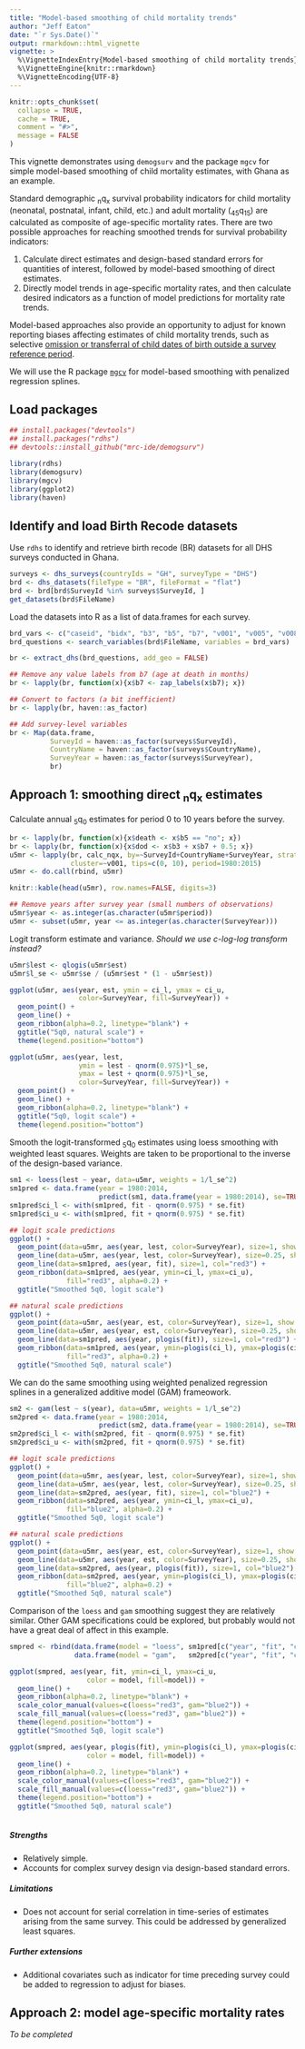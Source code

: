 ```yaml
---
title: "Model-based smoothing of child mortality trends"
author: "Jeff Eaton"
date: "`r Sys.Date()`"
output: rmarkdown::html_vignette
vignette: >
  %\VignetteIndexEntry{Model-based smoothing of child mortality trends}
  %\VignetteEngine{knitr::rmarkdown}
  %\VignetteEncoding{UTF-8}
---
```


```r
knitr::opts_chunk$set(
  collapse = TRUE,
  cache = TRUE,
  comment = "#>",
  message = FALSE
)
```

This vignette demonstrates using `demogsurv` and the package `mgcv` for simple 
model-based smoothing of child mortality estimates, with Ghana as an example.

Standard demographic ~n~q~x~ survival probability indicators for child mortality
(neonatal, postnatal, infant, child, etc.) and adult mortality (~45~q~15~) are
calculated as composite of age-specific mortality rates. There are two possible 
approaches for reaching smoothed trends for survival probability indicators:

1. Calculate direct estimates and design-based standard errors for quantities of 
   interest, followed by model-based smoothing of direct estimates.
1. Directly model trends in age-specific mortality rates, and then calculate 
   desired indicators as a function of model predictions for mortality rate trends.
   

Model-based approaches also provide an opportunity to adjust for known reporting
biases affecting estimates of child mortality trends, such as selective [omission
or transferral of child dates of birth outside a survey reference period](https://www.ncbi.nlm.nih.gov/pubmed/24303913).

We will use the R package [`mgcv`](https://cran.r-project.org/web/packages/mgcv/index.html) for model-based smoothing with penalized regression splines.


## Load packages

```r
## install.packages("devtools")
## install.packages("rdhs")
## devtools::install_github("mrc-ide/demogsurv")

library(rdhs)
library(demogsurv)
library(mgcv)
library(ggplot2)
library(haven)
```


## Identify and load Birth Recode datasets

Use `rdhs` to identify and retrieve birth recode (BR) datasets for all DHS 
surveys conducted in Ghana.

```r
surveys <- dhs_surveys(countryIds = "GH", surveyType = "DHS")
brd <- dhs_datasets(fileType = "BR", fileFormat = "flat")
brd <- brd[brd$SurveyId %in% surveys$SurveyId, ]
get_datasets(brd$FileName)
```

Load the datasets into R as a list of data.frames for each survey.

```r
brd_vars <- c("caseid", "bidx", "b3", "b5", "b7", "v001", "v005", "v008", "v021", "v024", "v025")
brd_questions <- search_variables(brd$FileName, variables = brd_vars)

br <- extract_dhs(brd_questions, add_geo = FALSE)

## Remove any value labels from b7 (age at death in months)
br <- lapply(br, function(x){x$b7 <- zap_labels(x$b7); x})

## Convert to factors (a bit inefficient)
br <- lapply(br, haven::as_factor)

## Add survey-level variables
br <- Map(data.frame,
          SurveyId = haven::as_factor(surveys$SurveyId),
          CountryName = haven::as_factor(surveys$CountryName),
          SurveyYear = haven::as_factor(surveys$SurveyYear),
          br)
```

## Approach 1: smoothing direct ~n~q~x~ estimates

Calculate annual ~5~q~0~ estimates for period 0 to 10 years before the survey.

```r
br <- lapply(br, function(x){x$death <- x$b5 == "no"; x})
br <- lapply(br, function(x){x$dod <- x$b3 + x$b7 + 0.5; x})
u5mr <- lapply(br, calc_nqx, by=~SurveyId+CountryName+SurveyYear, strata=NULL,
               cluster=~v001, tips=c(0, 10), period=1980:2015)
u5mr <- do.call(rbind, u5mr)

knitr::kable(head(u5mr), row.names=FALSE, digits=3)

## Remove years after survey year (small numbers of observations)
u5mr$year <- as.integer(as.character(u5mr$period))
u5mr <- subset(u5mr, year <= as.integer(as.character(SurveyYear)))


```

Logit transform estimate and variance. *Should we use c-log-log transform instead?*

```r
u5mr$lest <- qlogis(u5mr$est)
u5mr$l_se <- u5mr$se / (u5mr$est * (1 - u5mr$est))

ggplot(u5mr, aes(year, est, ymin = ci_l, ymax = ci_u,
                 color=SurveyYear, fill=SurveyYear)) +
  geom_point() +
  geom_line() +
  geom_ribbon(alpha=0.2, linetype="blank") +
  ggtitle("5q0, natural scale") +
  theme(legend.position="bottom")

ggplot(u5mr, aes(year, lest,
                 ymin = lest - qnorm(0.975)*l_se,
                 ymax = lest + qnorm(0.975)*l_se,
                 color=SurveyYear, fill=SurveyYear)) +
  geom_point() +
  geom_line() +
  geom_ribbon(alpha=0.2, linetype="blank") +
  ggtitle("5q0, logit scale") +
  theme(legend.position="bottom")
```

Smooth the logit-transformed ~5~q~0~ estimates using loess smoothing with
weighted least squares. Weights are taken to be proportional to the inverse
of the design-based variance.

```r
sm1 <- loess(lest ~ year, data=u5mr, weights = 1/l_se^2)
sm1pred <- data.frame(year = 1980:2014,
                      predict(sm1, data.frame(year = 1980:2014), se=TRUE))
sm1pred$ci_l <- with(sm1pred, fit - qnorm(0.975) * se.fit)
sm1pred$ci_u <- with(sm1pred, fit + qnorm(0.975) * se.fit)

## logit scale predictions
ggplot() +
  geom_point(data=u5mr, aes(year, lest, color=SurveyYear), size=1, show.legend=FALSE) +
  geom_line(data=u5mr, aes(year, lest, color=SurveyYear), size=0.25, show.legend=FALSE) +
  geom_line(data=sm1pred, aes(year, fit), size=1, col="red3") +
  geom_ribbon(data=sm1pred, aes(year, ymin=ci_l, ymax=ci_u),
              fill="red3", alpha=0.2) +
  ggtitle("Smoothed 5q0, logit scale")

## natural scale predictions
ggplot() +
  geom_point(data=u5mr, aes(year, est, color=SurveyYear), size=1, show.legend=FALSE) +
  geom_line(data=u5mr, aes(year, est, color=SurveyYear), size=0.25, show.legend=FALSE) +
  geom_line(data=sm1pred, aes(year, plogis(fit)), size=1, col="red3") +
  geom_ribbon(data=sm1pred, aes(year, ymin=plogis(ci_l), ymax=plogis(ci_u)),
              fill="red3", alpha=0.2) +
  ggtitle("Smoothed 5q0, natural scale")
```

We can do the same smoothing using weighted penalized regression splines in a
generalized additive model (GAM) frameowork.

```r
sm2 <- gam(lest ~ s(year), data=u5mr, weights = 1/l_se^2)
sm2pred <- data.frame(year = 1980:2014,
                      predict(sm2, data.frame(year = 1980:2014), se=TRUE))
sm2pred$ci_l <- with(sm2pred, fit - qnorm(0.975) * se.fit)
sm2pred$ci_u <- with(sm2pred, fit + qnorm(0.975) * se.fit)

## logit scale predictions
ggplot() +
  geom_point(data=u5mr, aes(year, lest, color=SurveyYear), size=1, show.legend=FALSE) +
  geom_line(data=u5mr, aes(year, lest, color=SurveyYear), size=0.25, show.legend=FALSE) +
  geom_line(data=sm2pred, aes(year, fit), size=1, col="blue2") +
  geom_ribbon(data=sm2pred, aes(year, ymin=ci_l, ymax=ci_u),
              fill="blue2", alpha=0.2) +
  ggtitle("Smoothed 5q0, logit scale")

## natural scale predictions
ggplot() +
  geom_point(data=u5mr, aes(year, est, color=SurveyYear), size=1, show.legend=FALSE) +
  geom_line(data=u5mr, aes(year, est, color=SurveyYear), size=0.25, show.legend=FALSE) +
  geom_line(data=sm2pred, aes(year, plogis(fit)), size=1, col="blue2") +
  geom_ribbon(data=sm2pred, aes(year, ymin=plogis(ci_l), ymax=plogis(ci_u)),
              fill="blue2", alpha=0.2) +
  ggtitle("Smoothed 5q0, natural scale")
```

Comparison of the `loess` and `gam` smoothing suggest they are relatively similar.
Other GAM specifications could be explored, but probably would not have a great
deal of affect in this example.

```r
smpred <- rbind(data.frame(model = "loess", sm1pred[c("year", "fit", "ci_l", "ci_u")]),
                data.frame(model = "gam",   sm2pred[c("year", "fit", "ci_l", "ci_u")]))

ggplot(smpred, aes(year, fit, ymin=ci_l, ymax=ci_u,
                   color = model, fill=model)) +
  geom_line() +
  geom_ribbon(alpha=0.2, linetype="blank") +
  scale_color_manual(values=c(loess="red3", gam="blue2")) +
  scale_fill_manual(values=c(loess="red3", gam="blue2")) +
  theme(legend.position="bottom") +
  ggtitle("Smoothed 5q0, logit scale")

ggplot(smpred, aes(year, plogis(fit), ymin=plogis(ci_l), ymax=plogis(ci_u),
                   color = model, fill=model)) +
  geom_line() +
  geom_ribbon(alpha=0.2, linetype="blank") +
  scale_color_manual(values=c(loess="red3", gam="blue2")) +
  scale_fill_manual(values=c(loess="red3", gam="blue2")) +
  theme(legend.position="bottom") +
  ggtitle("Smoothed 5q0, natural scale")
      
```


##### Strengths

* Relatively simple.
* Accounts for complex survey design via design-based standard errors.

##### Limitations

* Does not account for serial correlation in time-series of estimates arising
  from the same survey. This could be addressed by generalized least squares.
  
##### Further extensions

* Additional covariates such as indicator for time preceding survey could be 
  added to regression to adjust for biases.


## Approach 2: model age-specific mortality rates

*To be completed*
